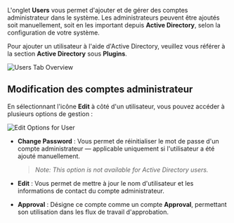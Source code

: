 L'onglet **Users** vous permet d'ajouter et de gérer des comptes administrateur dans le système. Les administrateurs peuvent être ajoutés soit manuellement, soit en les important depuis **Active Directory**, selon la configuration de votre système.

Pour ajouter un utilisateur à l'aide d'Active Directory, veuillez vous référer à la section **Active Directory** sous **Plugins**.

![Users Tab Overview](/mnt/data/image.png)

## Modification des comptes administrateur

En sélectionnant l'icône **Edit** à côté d'un utilisateur, vous pouvez accéder à plusieurs options de gestion :

![Edit Options for User](/mnt/data/image.png)

* **Change Password** : Vous permet de réinitialiser le mot de passe d'un compte administrateur — applicable uniquement si l'utilisateur a été ajouté manuellement.
  > *Note: This option is not available for Active Directory users.*

* **Edit** : Vous permet de mettre à jour le nom d'utilisateur et les informations de contact du compte administrateur.

* **Approval** : Désigne ce compte comme un compte **Approval**, permettant son utilisation dans les flux de travail d'approbation.

